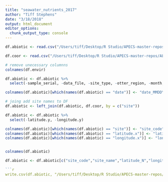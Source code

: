 ```yaml
---
title: "seawater_nutrients_2017"
author: "Tiff Stephens"
date: "3/18/2018"
output: html_document
editor_options: 
  chunk_output_type: console
---
```



```r
df.abiotic <- read.csv("/Users/tiff/Desktop/R Studio/APECS-master-repos/ALL_DATA/seagrass_environment_RAW.csv", stringsAsFactors = FALSE, header = TRUE)

df.coor <- read.csv("/Users/tiff/Desktop/R Studio/APECS-master-repos/ALL_DATA/sites_coordinates.csv", stringsAsFactors = FALSE, header = TRUE)
```

```r
# remove unecessary columnns
colnames(df.envir)

df.abiotic <- df.abiotic %>% 
  select(-sample_serial, -data_file, -site_type, -otter_region, -month, -DO_., -conductivity, -tot_N, -N.P)

colnames(df.abiotic)[which(names(df.abiotic) == "date")] <- "date_MMDDYYYY"

```

```r
# joing add site names to DF
df.abiotic <- left_join(df.abiotic, df.coor, by = c("site"))

df.abiotic <- df.abiotic %>% 
  select(-latitude.y, -longitude.y)

colnames(df.abiotic)[which(names(df.abiotic) == "site")] <- "site_code"
colnames(df.abiotic)[which(names(df.abiotic) == "latitude.x")] <- "latitude_N"
colnames(df.abiotic)[which(names(df.abiotic) == "longitude.x")] <- "longitude_E"


colnames(df.abiotic)
```

```r
df.abiotic <- df.abiotic[c("site_code","site_name","latitude_N","longitude_E","date_MMDDYYYY","date_YYYYMMDD","time_24hr","depth_m","temperature_c","salinity_ppt","DO_mg.L","light_umol_water","light_umol_air","nox_umol","nh4_umol","po4_umol")]
```



```r
```r
write.csv(df.abiotic, "/Users/tiff/Desktop/R Studio/APECS-master-repos/ALL_DATA/DATA_ARCHIVING/eelgrass_abiotics_2017.csv", row.names = TRUE)
```

